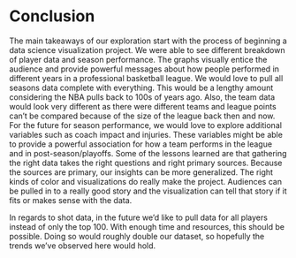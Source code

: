 # Conclusion

The main takeaways of our exploration start with the process of beginning a data science visualization project. We were able to see different breakdown of player data and season performance. The graphs visually entice the audience and provide powerful messages about how people performed in different years in a professional basketball league. We would love to pull all seasons data complete with everything. This would be a lengthy amount considering the NBA pulls back to 100s of years ago. Also, the team data would look very different as there were different teams and league points can't be compared because of the size of the league back then and now. For the future for season performance, we would love to explore additional variables such as coach impact and injuries. These variables might be able to provide a powerful association for how a team performs in the league and in post-season/playoffs. Some of the lessons learned are that gathering the right data takes the right questions and right primary sources. Because the sources are primary, our insights can be more generalized. The right kinds of color and visualizations do really make the project. Audiences can be pulled in to a really good story and the visualization can tell that story if it fits or makes sense with the data.

In regards to shot data, in the future we'd like to pull data for all players instead of only the top 100. With enough time and resources, this should be possible. Doing so would roughly double our dataset, so hopefully the trends we've observed here would hold.
